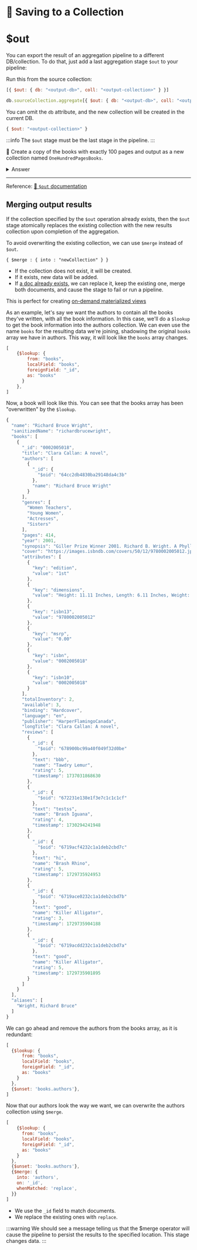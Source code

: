 
# 🦸 Saving to a Collection

# $out

You can export the result of an aggregation pipeline to a different DB/collection. To do that, just add a last aggregation stage `$out` to your pipeline:

<Tabs groupId="aggregations">
<TabItem value="atlas" label="Atlas UI">

Run this from the source collection:

```js
[{ $out: { db: "<output-db>", coll: "<output-collection>" } }]
```

</TabItem>

<TabItem value="mongodb-shell" label="MongoDB Shell">

```js
db.sourceCollection.aggregate[{ $out: { db: "<output-db>", coll: "<output-collection>" } }]
```

</TabItem>
</Tabs>



You can omit the `db` attribute, and the new collection will be created in the current DB.

```js
{ $out: "<output-collection>" }
```

:::info
The `$out` stage must be the last stage in the pipeline.
:::


👐 Create a copy of the books with exactly 100 pages and output as a new collection named `OneHundredPagesBooks`.

<details>
<summary>Answer</summary>
<div>

<Tabs groupId="aggregations">
<TabItem value="atlas" label="Atlas UI">

```js
[
    {$match: {pages: 100}},
    {$out: "OneHundredPagesBooks"}
]
```

Refresh the database to see the new collection.

</TabItem>

<TabItem value="mongodb-shell" label="MongoDB Shell">

```js
let oneHundredPagesBooks = {$match: {pages: 100}};
let saveToNewCollection = {$out: "OneHundredPagesBooks"}

db.books.aggregate([
    oneHundredPagesBooks,
    saveToNewCollection
]);
```

After running this, we should see a new collection with:

```js
show collections
```
</TabItem>
</Tabs>



</div>
</details>

---

Reference: [📗 `$out` documentation](https://www.mongodb.com/docs/manual/reference/operator/aggregation/out/) 

## Merging output results

If the collection specified by the `$out` operation already exists, then the `$out` stage atomically replaces the existing collection with the new results collection upon completion of the aggregation.

To avoid overwriting the existing collection, we can use `$merge` instead of `$out`.

```
{ $merge : { into : "newCollection" } }
```

- If the collection does not exist, it will be created.
- If it exists, new data will be added.
- If [a doc already exists](https://www.mongodb.com/docs/manual/reference/operator/aggregation/merge/#std-label-merge-whenMatched), we can replace it, keep the existing one, merge both documents, and cause the stage to fail or run a pipeline.

This is perfect for creating [on-demand materialized views](https://www.mongodb.com/docs/manual/core/materialized-views/)

As an example, let's say we want the authors to contain all the books they've written, with all the book information. In this case, we'll do a `$lookup` to get the book information into the authors collection. We can even use the name `books` for the resulting data we're joining, shadowing the original `books` array we have in authors. This way, it will look like the `books` array changes.

```js
[
    {$lookup: {
        from: "books",
        localField: "books",
        foreignField: "_id",
        as: "books"
      } 
    },
]
```

Now, a book will look like this. You can see that the books array has been "overwritten" by the `$lookup`.

```js
{
  "name": "Richard Bruce Wright",
  "sanitizedName": "richardbrucewright",
  "books": [
    {
      "_id": "0002005018",
      "title": "Clara Callan: A novel",
      "authors": [
        {
          "_id": {
            "$oid": "64cc2db4830ba29148da4c3b"
          },
          "name": "Richard Bruce Wright"
        }
      ],
      "genres": [
        "Women Teachers",
        "Young Women",
        "Actresses",
        "Sisters"
      ],
      "pages": 414,
      "year": 2001,
      "synopsis": "Giller Prize Winner 2001. Richard B. Wright. A Phyllis Bruce Book.",
      "cover": "https://images.isbndb.com/covers/50/12/9780002005012.jpg",
      "attributes": [
        {
          "key": "edition",
          "value": "1st"
        },
        {
          "key": "dimensions",
          "value": "Height: 11.11 Inches, Length: 6.11 Inches, Weight: 1 Pounds, Width: 1.11 Inches"
        },
        {
          "key": "isbn13",
          "value": "9780002005012"
        },
        {
          "key": "msrp",
          "value": "0.00"
        },
        {
          "key": "isbn",
          "value": "0002005018"
        },
        {
          "key": "isbn10",
          "value": "0002005018"
        }
      ],
      "totalInventory": 2,
      "available": 3,
      "binding": "Hardcover",
      "language": "en",
      "publisher": "HarperFlamingoCanada",
      "longTitle": "Clara Callan: A novel",
      "reviews": [
        {
          "_id": {
            "$oid": "678900bc99a40f049f32d0be"
          },
          "text": "bbb",
          "name": "Tawdry Lemur",
          "rating": 5,
          "timestamp": 1737031868630
        },
        {
          "_id": {
            "$oid": "672231e138e1f3e7c1c1c1cf"
          },
          "text": "testss",
          "name": "Brash Iguana",
          "rating": 4,
          "timestamp": 1730294241948
        },
        {
          "_id": {
            "$oid": "6719acf4232c1a1deb2cbd7c"
          },
          "text": "hi",
          "name": "Brash Rhino",
          "rating": 5,
          "timestamp": 1729735924953
        },
        {
          "_id": {
            "$oid": "6719ace0232c1a1deb2cbd7b"
          },
          "text": "good",
          "name": "Killer Alligator",
          "rating": 3,
          "timestamp": 1729735904188
        },
        {
          "_id": {
            "$oid": "6719acdd232c1a1deb2cbd7a"
          },
          "text": "good",
          "name": "Killer Alligator",
          "rating": 5,
          "timestamp": 1729735901895
        }
      ]
    }
  ],
  "aliases": [
    "Wright, Richard Bruce"
  ]
}
```

We can go ahead and remove the authors from the books array, as it is redundant:

```js
[
  {$lookup: {
      from: "books",
      localField: "books",
      foreignField: "_id",
      as: "books"
    } 
  },
  {$unset: 'books.authors'},
]
```

Now that our authors look the way we want, we can overwrite the authors collection using `$merge`.

```js
[
	{$lookup: {
      from: "books",
      localField: "books",
      foreignField: "_id",
      as: "books"
    } 
  },
  {$unset: 'books.authors'},
  {$merge: {
    into: 'authors',
    on: '_id',
    whenMatched: 'replace',
  }}
]
```

- We use the `_id` field to match documents.
- We replace the existing ones with `replace`.

:::warning
We should see a message telling us that the $merge operator will cause the pipeline to persist the results to the specified location. This stage changes data.
:::

